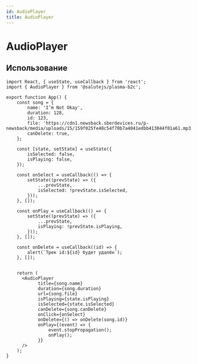 ```yaml
---
id: AudioPlayer
title: AudioPlayer
---
```



# AudioPlayer

<Badge />

<Description name="AudioPlayer" />
<PropsTable name="AudioPlayer" />
<StorybookLink name="AudioPlayer" />

## Использование

```tsx live
import React, { useState, useCallback } from 'react';
import { AudioPlayer } from '@salutejs/plasma-b2c';

export function App() {
    const song = {
        name: 'I’m Not Okay',
        duration: 128,
        id: 123,
        file: 'https://cdn1.newsback.sberdevices.ru/p-newsback/media/uploads/15/159f025fe48c54f70b7a4041edbb413044f01a61.mp3',
        canDelete: true,
    };

    const [state, setState] = useState({
        isSelected: false,
        isPlaying: false,
    });

    const onSelect = useCallback(() => {
        setState((prevState) => ({
            ...prevState,
            isSelected: !prevState.isSelected,
        }));
    }, []);

    const onPlay = useCallback(() => {
        setState((prevState) => ({
            ...prevState,
            isPlaying: !prevState.isPlaying,
        }));
    }, []);

    const onDelete = useCallback((id) => {
        alert(`Трек id:${id} будет удалён`);
    }, []);


    return (
      <AudioPlayer
            title={song.name}
            duration={song.duration}
            url={song.file}
            isPlaying={state.isPlaying}
            isSelected={state.isSelected}
            canDelete={song.canDelete}
            onClick={onSelect}
            onDelete={() => onDelete(song.id)}
            onPlay={(event) => {
                event.stopPropagation();
                onPlay();
            }}
      />
    );
}
```
